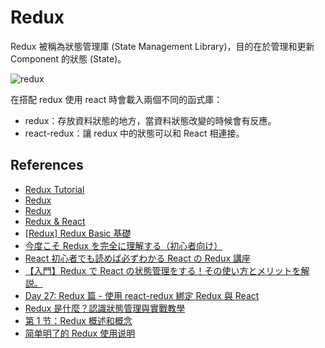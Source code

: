 # Redux

Redux 被稱為狀態管理庫 (State Management Library)，目的在於管理和更新 Component 的狀態 (State)。

![redux](/redux-3.png)

在搭配 redux 使用 react 時會載入兩個不同的函式庫：

- redux：存放資料狀態的地方，當資料狀態改變的時候會有反應。
- react-redux：讓 redux 中的狀態可以和 React 相連接。

## References

- [Redux Tutorial](https://redux.js.org/)
- [Redux](https://chentsulin.github.io/redux/index.html)
- [Redux](https://tsejx.github.io/react-guidebook/ecosystem/data-flow/redux/)
- [Redux & React](https://ithelp.ithome.com.tw/m/articles/10185100)
- [[Redux] Redux Basic 基礎](https://pjchender.dev/react/redux-basic/)
- [今度こそ Redux を完全に理解する（初心者向け）](https://qiita.com/FarStep131/items/ad834facc57a443a9dc3#redux-%E3%81%A8%E3%81%AF)
- [React 初心者でも読めば必ずわかる React の Redux 講座](https://reffect.co.jp/react/react-redux-for-beginner)
- [【入門】Redux で React の状態管理をする！その使い方とメリットを解説。](https://ugo.tokyo/try-redux/)
- [Day 27: Redux 篇 - 使用 react-redux 綁定 Redux 與 React](https://ithelp.ithome.com.tw/articles/10187762)
- [Redux 是什麼？認識狀態管理與實戰教學](https://tw.alphacamp.co/blog/redux)
- [第 1 节：Redux 概述和概念](https://cn.redux.js.org/tutorials/essentials/part-1-overview-concepts/)
- [简单明了的 Redux 使用说明](https://juejin.cn/post/7209464086891102266)
